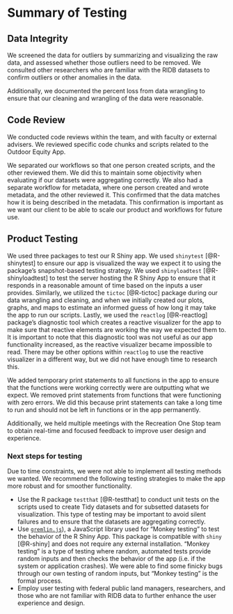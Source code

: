 # Summary of Testing

## Data Integrity

We screened the data for outliers by summarizing and visualizing the raw data, and assessed whether those outliers need to be removed. We consulted other researchers who are familiar with the RIDB datasets to confirm outliers or other anomalies in the data. 

Additionally, we documented the percent loss from data wrangling to ensure that our cleaning and wrangling of the data were reasonable. 

## Code Review

We conducted code reviews within the team, and with faculty or external advisers. We reviewed specific code chunks and scripts related to the Outdoor Equity App. 

We separated our workflows so that one person created scripts, and the other reviewed them. We did this to maintain some objectivity when evaluating if our datasets were aggregating correctly. We also had a separate workflow for metadata, where one person created and wrote metadata, and the other reviewed it. This confirmed that the data matches how it is being described in the metadata. This confirmation is important as we want our client to be able to scale our product and workflows for future use.

## Product Testing

We used three packages to test our R Shiny app. We used `shinytest` [@R-shinytest] to ensure our app is visualized the way we expect it to using the package’s snapshot-based testing strategy. We used `shinyloadtest` [@R-shinyloadtest] to test the server hosting the R Shiny App to ensure that it responds in a reasonable amount of time based on the inputs a user provides. Similarly, we utilized the `tictoc` [@R-tictoc] package during our data wrangling and cleaning, and when we initially created our plots, graphs, and maps to estimate an informed guess of how long it may take the app to run our scripts. Lastly, we used the `reactlog` [@R-reactlog] package's diagnostic tool which creates a reactive visualizer for the app to make sure that reactive elements are working the way we expected them to. It is important to note that this diagnostic tool was not useful as our app functionality increased, as the reactive visualizer became impossible to read. There may be other options within `reactlog` to use the reactive visualizer in a different way, but we did not have enough time to research this.

We added temporary print statements to all functions in the app to ensure that the functions were working correctly were are outputting what we expect. We removed print statements from functions that were functioning with zero errors. We did this because print statements can take a long time to run and should not be left in functions or in the app permanently. 

Additionally, we held multiple meetings with the Recreation One Stop team to obtain real-time and focused feedback to improve user design and experience. 

### Next steps for testing

Due to time constraints, we were not able to implement all testing methods we wanted. We recommend the following testing strategies to make the app more robust and for smoother functionality. 

- Use the R package `testthat` [@R-testthat] to conduct unit tests on the scripts used to create Tidy datasets and for subsetted datasets for visualization. This type of testing may be important to avoid silent failures and to ensure that the datasets are aggregating correctly. 
- Use [`gremlin.js`](https://github.com/marmelab/gremlins.js)), a JavaScript library used for “Monkey testing” to test the behavior of the R Shiny App. This package is compatible with `shiny` [@R-shiny] and does not require any external installation. "Monkey testing" is a type of testing where random, automated tests provide random inputs and then checks the behavior of the app (i.e. if the system or application crashes). We were able to find some finicky bugs through our own testing of random inputs, but "Monkey testing" is the formal process. 
- Employ user testing with federal public land managers, researchers, and those who are not familiar with RIDB data to further enhance the user experience and design.



